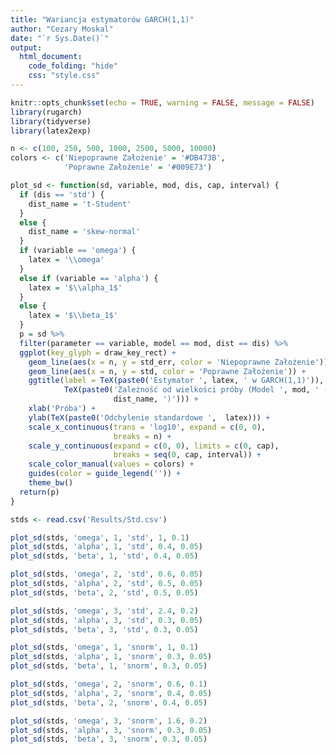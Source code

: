 ```yaml
---
title: "Wariancja estymatorów GARCH(1,1)"
author: "Cezary Moskal"
date: "`r Sys.Date()`"
output: 
  html_document:
    code_folding: "hide"
    css: "style.css"
---
```


```r
knitr::opts_chunk$set(echo = TRUE, warning = FALSE, message = FALSE)
library(rugarch)
library(tidyverse)
library(latex2exp)
```

```r
n <- c(100, 250, 500, 1000, 2500, 5000, 10000)
colors <- c('Niepoprawne Założenie' = '#DB473B',
            'Poprawne Założenie' = '#009E73')

plot_sd <- function(sd, variable, mod, dis, cap, interval) {
  if (dis == 'std') {
    dist_name = 't-Student' 
  }
  else {
    dist_name = 'skew-normal'
  }
  if (variable == 'omega') {
    latex = '\\omega'
  }
  else if (variable == 'alpha') {
    latex = '$\\alpha_1$'
  }
  else {
    latex = '$\\beta_1$'
  }
  p = sd %>% 
  filter(parameter == variable, model == mod, dist == dis) %>%
  ggplot(key_glyph = draw_key_rect) +
    geom_line(aes(x = n, y = std_err, color = 'Niepoprawne Założenie')) +
    geom_line(aes(x = n, y = std, color = 'Poprawne Założenie')) +
    ggtitle(label = TeX(paste0('Estymator ', latex, ' w GARCH(1,1)')), subtitle = 
            TeX(paste0('Zależność od wielkości próby (Model ', mod, ' - ',
                       dist_name, ')'))) +
    xlab('Próba') +
    ylab(TeX(paste0('Odchylenie standardowe ',  latex))) +
    scale_x_continuous(trans = 'log10', expand = c(0, 0),
                       breaks = n) +
    scale_y_continuous(expand = c(0, 0), limits = c(0, cap),
                       breaks = seq(0, cap, interval)) +
    scale_color_manual(values = colors) +
    guides(color = guide_legend('')) +
    theme_bw()
  return(p)
}
```

```r
stds <- read.csv('Results/Std.csv')
```

```r
plot_sd(stds, 'omega', 1, 'std', 1, 0.1)
plot_sd(stds, 'alpha', 1, 'std', 0.4, 0.05)
plot_sd(stds, 'beta', 1, 'std', 0.4, 0.05)
```


```r
plot_sd(stds, 'omega', 2, 'std', 0.6, 0.05)
plot_sd(stds, 'alpha', 2, 'std', 0.5, 0.05)
plot_sd(stds, 'beta', 2, 'std', 0.5, 0.05)
```

```r
plot_sd(stds, 'omega', 3, 'std', 2.4, 0.2)
plot_sd(stds, 'alpha', 3, 'std', 0.3, 0.05)
plot_sd(stds, 'beta', 3, 'std', 0.3, 0.05)
```

```r
plot_sd(stds, 'omega', 1, 'snorm', 1, 0.1)
plot_sd(stds, 'alpha', 1, 'snorm', 0.3, 0.05)
plot_sd(stds, 'beta', 1, 'snorm', 0.3, 0.05)
```

```r
plot_sd(stds, 'omega', 2, 'snorm', 0.6, 0.1)
plot_sd(stds, 'alpha', 2, 'snorm', 0.4, 0.05)
plot_sd(stds, 'beta', 2, 'snorm', 0.4, 0.05)
```

```r
plot_sd(stds, 'omega', 3, 'snorm', 1.6, 0.2)
plot_sd(stds, 'alpha', 3, 'snorm', 0.3, 0.05)
plot_sd(stds, 'beta', 3, 'snorm', 0.3, 0.05)
```
